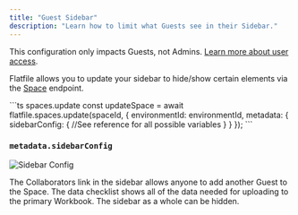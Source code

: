 ```yaml
---
title: "Guest Sidebar"
description: "Learn how to limit what Guests see in their Sidebar."
---
```


<Note>This configuration only impacts Guests, not Admins. [Learn more about user access](hello.com).</Note>

Flatfile allows you to update your sidebar to hide/show certain elements via the <Tooltip tip="Learn more about Spaces">[Space](../concepts/spaces)</Tooltip> endpoint. 

<RequestExample>
```ts  spaces.update 
const updateSpace = await flatfile.spaces.update(spaceId, {
    environmentId: environmentId,
    metadata: {
      sidebarConfig: {
        //See reference for all possible variables
      }
    }
  });
```
</RequestExample>

### `metadata.sidebarConfig`
![Sidebar Config](../images/customize/sidebarConfig.png)

<ParamField path="showGuestInvite" type="boolean"> The Collaborators link in the sidebar allows anyone to add another Guest to the Space.</ParamField>
<ParamField path="showDataChecklist" type="boolean">The data checklist shows all of the data needed for uploading to the primary Workbook. </ParamField>
<ParamField path="showSidebar" type="boolean">The sidebar as a whole can be hidden. </ParamField>
